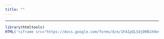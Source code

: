 ```yaml
---
title: ""
---
```


------

```r
library(htmltools)
HTML('<iframe src="https://docs.google.com/forms/d/e/1FAIpQLSdjDRBih9ovgEw015Yl3g3dN7nxR03A82ttWbBJmV6_xtCMdw/viewform?embedded=true" width="760" height="1000" frameborder="0" marginheight="0" marginwidth="0">Loading...</iframe>')
```

